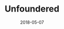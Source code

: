 ---
title: Unfoundered
description: A short reflection on user experience and design.
date: 2018-05-07
readingTime: 1
---